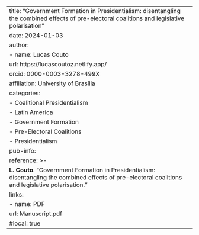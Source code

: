 ---
title: "Government Formation in Presidentialism: disentangling the combined effects of pre-electoral coalitions and legislative polarisation"
date: 2024-01-03
author:
  - name: Lucas Couto
    url: https://lucascoutoz.netlify.app/
    orcid: 0000-0003-3278-499X
    affiliation: University of Brasília
categories:
  - Coalitional Presidentialism
  - Latin America
  - Government Formation
  - Pre-Electoral Coalitions
  - Presidentialism 
pub-info:
  reference: >-
    <strong>L. Couto</strong>. "Government Formation in Presidentialism: disentangling the combined effects of pre-electoral coalitions and legislative polarisation."
  links:
    - name: PDF
      url: Manuscript.pdf
      #local: true
---